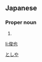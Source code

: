 ==Japanese==
{{ja-kanjitab|俊|也}}

===Proper noun===
{{ja-pos|proper|としや}}

# {{given name|male|lang=ja}}

[[Category:Japanese male given names|としや]]

[[li:俊也]]